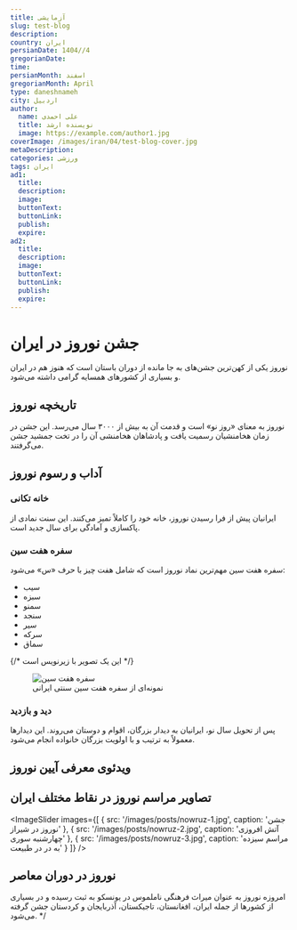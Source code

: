 ```yaml
---
title: آزمایشی 
slug: test-blog
description: 
country: ایران
persianDate: 1404//4
gregorianDate: 
time: 
persianMonth: اسفند
gregorianMonth: April
type: daneshnameh
city: اردبیل
author:
  name: علی احمدی
  title: نویسنده ارشد
  image: https://example.com/author1.jpg
coverImage: /images/iran/04/test-blog-cover.jpg
metaDescription: 
categories: ورزشی
tags: ایران
ad1:
  title: 
  description: 
  image: 
  buttonText: 
  buttonLink: 
  publish: 
  expire: 
ad2:
  title: 
  description: 
  image: 
  buttonText: 
  buttonLink: 
  publish: 
  expire: 
---
```


# جشن نوروز در ایران

نوروز یکی از کهن‌ترین جشن‌های به جا مانده از دوران باستان است که هنوز هم در ایران و بسیاری از کشورهای همسایه گرامی داشته می‌شود.

## تاریخچه نوروز

نوروز به معنای «روز نو» است و قدمت آن به بیش از ۳۰۰۰ سال می‌رسد. این جشن در زمان هخامنشیان رسمیت یافت و پادشاهان هخامنشی آن را در تخت جمشید جشن می‌گرفتند.

## آداب و رسوم نوروز

### خانه تکانی

ایرانیان پیش از فرا رسیدن نوروز، خانه خود را کاملاً تمیز می‌کنند. این سنت نمادی از پاکسازی و آمادگی برای سال جدید است.

### سفره هفت سین

سفره هفت سین مهم‌ترین نماد نوروز است که شامل هفت چیز با حرف «س» می‌شود:

- سیب
- سبزه
- سمنو
- سنجد
- سیر
- سرکه
- سماق

{/* این یک تصویر با زیرنویس است */}
<figure>
  <img src="/images/posts/haft-sin.jpg" alt="سفره هفت سین" />
  <figcaption>نمونه‌ای از سفره هفت سین سنتی ایرانی</figcaption>
</figure>

### دید و بازدید

پس از تحویل سال نو، ایرانیان به دیدار بزرگان، اقوام و دوستان می‌روند. این دیدارها معمولاً به ترتیب و با اولویت بزرگان خانواده انجام می‌شود.

## ویدئوی معرفی آیین نوروز

<YoutubeEmbed id="abcdef12345" title="آیین‌های نوروزی در ایران" />

## تصاویر مراسم نوروز در نقاط مختلف ایران

<ImageSlider 
  images={[
    { src: '/images/posts/nowruz-1.jpg', caption: 'جشن نوروز در شیراز' },
    { src: '/images/posts/nowruz-2.jpg', caption: 'آتش افروزی چهارشنبه سوری' },
    { src: '/images/posts/nowruz-3.jpg', caption: 'مراسم سیزده به در در طبیعت' }
  ]} 
/>

## نوروز در دوران معاصر

امروزه نوروز به عنوان میراث فرهنگی ناملموس در یونسکو به ثبت رسیده و در بسیاری از کشورها از جمله ایران، افغانستان، تاجیکستان، آذربایجان و کردستان جشن گرفته می‌شود.
*/

